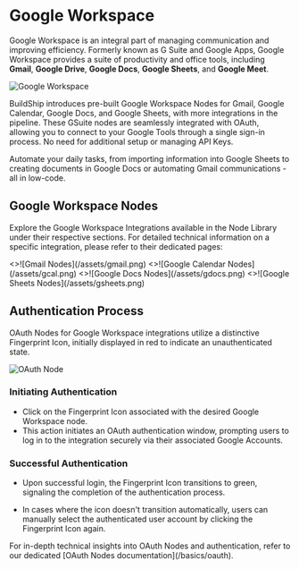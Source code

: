 # Google Workspace


Google Workspace is an integral part of managing communication and improving efficiency. Formerly known as G Suite and
Google Apps, Google Workspace provides a suite of productivity and office tools, including **Gmail**, **Google Drive**,
**Google Docs**, **Google Sheets**, and **Google Meet**.

<Image src={gsuite} alt='Google Workspace' width={1200} />

BuildShip introduces pre-built Google Workspace Nodes for Gmail, Google Calendar, Google Docs, and Google Sheets, with
more integrations in the pipeline. These GSuite nodes are seamlessly integrated with OAuth, allowing you to connect to
your Google Tools through a single sign-in process. No need for additional setup or managing API Keys.

Automate your daily tasks, from importing information into Google Sheets to creating documents in Google Docs or
automating Gmail communications - all in low-code.

## Google Workspace Nodes

Explore the Google Workspace Integrations available in the Node Library under their respective sections. For detailed
technical information on a specific integration, please refer to their dedicated pages:

<Cards num={3}>
  <Card image arrow title='Gmail' href='/productivity/google-workspace/gmail'>
    <>![Gmail Nodes](/assets/gmail.png)</>
  </Card>
  <Card image arrow title='Google Calendar' href='/productivity/google-workspace/gcal'>
    <>![Google Calendar Nodes](/assets/gcal.png)</>
  </Card>
  <Card image arrow title='Google Docs' href='/productivity/google-workspace/gdocs'>
    <>![Google Docs Nodes](/assets/gdocs.png)</>
  </Card>
  <Card image arrow title='Google Sheets' href='/productivity/google-workspace/gsheets'>
    <>![Google Sheets Nodes](/assets/gsheets.png)</>
  </Card>
</Cards>

## Authentication Process

OAuth Nodes for Google Workspace integrations utilize a distinctive Fingerprint Icon, initially displayed in red to
indicate an unauthenticated state.

<Image src={oauth1} alt='OAuth Node' width={1200} />

### Initiating Authentication

- Click on the Fingerprint Icon associated with the desired Google Workspace node.
- This action initiates an OAuth authentication window, prompting users to log in to the integration securely via their
  associated Google Accounts.

### Successful Authentication

- Upon successful login, the Fingerprint Icon transitions to green, signaling the completion of the authentication
  process.

- In cases where the icon doesn't transition automatically, users can manually select the authenticated user account by
  clicking the Fingerprint Icon again.

<Callout>
  For in-depth technical insights into OAuth Nodes and authentication, refer to our dedicated [OAuth Nodes
  documentation](/basics/oauth).
</Callout>
